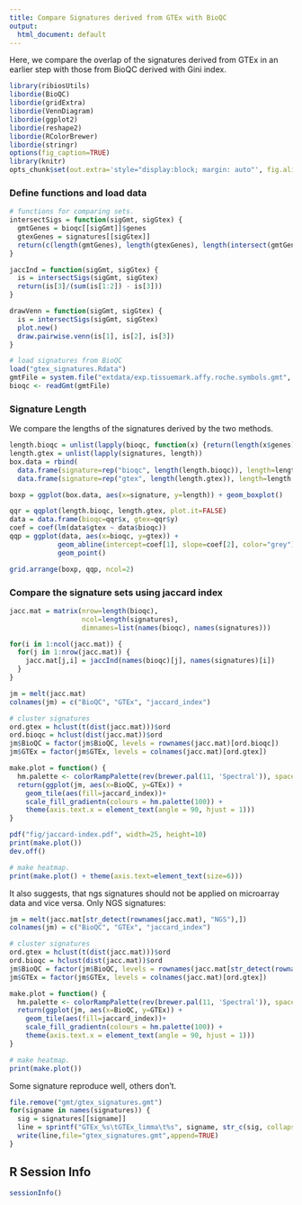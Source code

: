 ```yaml
---
title: Compare Signatures derived from GTEx with BioQC
output:
  html_document: default
---
```


Here, we compare the overlap of the signatures derived from GTEx in an earlier step with those from BioQC derived with Gini index.


```r
library(ribiosUtils)
libordie(BioQC)
libordie(gridExtra)
libordie(VennDiagram)
libordie(ggplot2)
libordie(reshape2)
libordie(RColorBrewer)
libordie(stringr)
options(fig_caption=TRUE)
library(knitr)
opts_chunk$set(out.extra='style="display:block; margin: auto"', fig.align="center") 
```

### Define functions and load data
```r
# functions for comparing sets. 
intersectSigs = function(sigGmt, sigGtex) {
  gmtGenes = bioqc[[sigGmt]]$genes
  gtexGenes = signatures[[sigGtex]]
  return(c(length(gmtGenes), length(gtexGenes), length(intersect(gmtGenes, gtexGenes))))
}

jaccInd = function(sigGmt, sigGtex) {
  is = intersectSigs(sigGmt, sigGtex)
  return(is[3]/(sum(is[1:2]) - is[3]))
}

drawVenn = function(sigGmt, sigGtex) {
  is = intersectSigs(sigGmt, sigGtex)
  plot.new()
  draw.pairwise.venn(is[1], is[2], is[3])
}
```

```r
# load signatures from BioQC
load("gtex_signatures.Rdata")
gmtFile = system.file("extdata/exp.tissuemark.affy.roche.symbols.gmt", package="BioQC")
bioqc <- readGmt(gmtFile)
```

### Signature Length
We compare the lengths of the signatures derived by the two methods. 
```r
length.bioqc = unlist(lapply(bioqc, function(x) {return(length(x$genes))}))
length.gtex = unlist(lapply(signatures, length))
box.data = rbind(
  data.frame(signature=rep("bioqc", length(length.bioqc)), length=length.bioqc),
  data.frame(signature=rep("gtex", length(length.gtex)), length=length.gtex))

boxp = ggplot(box.data, aes(x=signature, y=length)) + geom_boxplot()

qqr = qqplot(length.bioqc, length.gtex, plot.it=FALSE)
data = data.frame(bioqc=qqr$x, gtex=qqr$y)
coef = coef(lm(data$gtex ~ data$bioqc))
qqp = ggplot(data, aes(x=bioqc, y=gtex)) +
            geom_abline(intercept=coef[1], slope=coef[2], color="grey") +
            geom_point() 

grid.arrange(boxp, qqp, ncol=2)
```

### Compare the signature sets using jaccard index
```r
jacc.mat = matrix(nrow=length(bioqc),
                  ncol=length(signatures),
                  dimnames=list(names(bioqc), names(signatures)))

for(i in 1:ncol(jacc.mat)) {
  for(j in 1:nrow(jacc.mat)) {
    jacc.mat[j,i] = jaccInd(names(bioqc)[j], names(signatures)[i])
  }
}

jm = melt(jacc.mat)
colnames(jm) = c("BioQC", "GTEx", "jaccard_index")

# cluster signatures
ord.gtex = hclust(t(dist(jacc.mat)))$ord
ord.bioqc = hclust(dist(jacc.mat))$ord
jm$BioQC = factor(jm$BioQC, levels = rownames(jacc.mat)[ord.bioqc])
jm$GTEx = factor(jm$GTEx, levels = colnames(jacc.mat)[ord.gtex])

make.plot = function() {
  hm.palette <- colorRampPalette(rev(brewer.pal(11, 'Spectral')), space='Lab')  
  return(ggplot(jm, aes(x=BioQC, y=GTEx)) + 
    geom_tile(aes(fill=jaccard_index))+
    scale_fill_gradientn(colours = hm.palette(100)) +
    theme(axis.text.x = element_text(angle = 90, hjust = 1)))
}

pdf("fig/jaccard-index.pdf", width=25, height=10)
print(make.plot())
dev.off()

# make heatmap. 
print(make.plot() + theme(axis.text=element_text(size=6)))
```

It also suggests, that ngs signatures should not be applied on microarray data and vice versa. 
Only NGS signatures: 
```r
jm = melt(jacc.mat[str_detect(rownames(jacc.mat), "NGS"),])
colnames(jm) = c("BioQC", "GTEx", "jaccard_index")

# cluster signatures
ord.gtex = hclust(t(dist(jacc.mat)))$ord
ord.bioqc = hclust(dist(jacc.mat))$ord
jm$BioQC = factor(jm$BioQC, levels = rownames(jacc.mat[str_detect(rownames(jacc.mat), "NGS"),])[ord.bioqc])
jm$GTEx = factor(jm$GTEx, levels = colnames(jacc.mat)[ord.gtex])

make.plot = function() {
  hm.palette <- colorRampPalette(rev(brewer.pal(11, 'Spectral')), space='Lab')  
  return(ggplot(jm, aes(x=BioQC, y=GTEx)) + 
    geom_tile(aes(fill=jaccard_index))+
    scale_fill_gradientn(colours = hm.palette(100)) +
    theme(axis.text.x = element_text(angle = 90, hjust = 1)))
}

# make heatmap. 
print(make.plot())
```

Some signature reproduce well, others don't.


```r
file.remove("gmt/gtex_signatures.gmt")
for(signame in names(signatures)) {
  sig = signatures[[signame]]
  line = sprintf("GTEx_%s\tGTEx_limma\t%s", signame, str_c(sig, collapse="\t"))
  write(line,file="gtex_signatures.gmt",append=TRUE)
}
```

## R Session Info
```r
sessionInfo()
```

